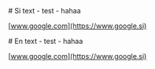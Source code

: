 
<Article lang="si">
# Si
text
- test
- hahaa

[www.google.com](https://www.google.si)
<ArticleImage
    src={lidar}
    caption="Prostorska razporeditev gomil - prikaz na digitalnem modelu terena."
/>
</Article>

<Article lang="en">
# En
text
- test
- hahaa

[www.google.com](https://www.google.si)
<ArticleImage
    src={lidar}
    caption="Prostorska razporeditev gomil - prikaz na digitalnem modelu terena."
/>
</Article>